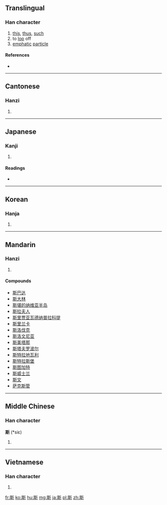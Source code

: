 ==Translingual==

===Han character===
{{Han char|rn=69|rad=斤|as=08|sn=12|four=4282<sub>1</sub>|canj=廿金竹一中 (TCHML)|ids=⿰[[其]][[斤]]}}

# [[this]], [[thus]], [[such]]
# to [[lop]] off
# [[emphatic]] [[particle]]

====References====
* {{Han ref|kx=0480.040|dkj=13563|dj=0839.040|hdz=32025.060|uh=65AF|ud=26031|bh=B4B5|bd=46261}}

----

==Cantonese==

===Hanzi===
{{yue-hanzi|jyut=si1|y=si1}}

# {{defn|lang=yue|sort=斤08}}

----

==Japanese==

===Kanji===
{{ja-kanji|grade=|rs=斤08}}

# {{defn|lang=ja|sort=斤08}}

====Readings====
* {{ja-readings|on=[[し]] (shi)|kun=[[この]] (kono), [[これ]] (kore), [[かく]] (kaku)}}

----

==Korean==

===Hanja===
{{ko-hanja|hangeul=사|eumhun=|rv=sa|mr=sa|y=sa}}

# {{defn|lang=ko|sort=斤08}}

----

==Mandarin==

===Hanzi===
{{cmn-hanzi|pin=[[sī]] ([[si1]])|wg=ssu<sup>1</sup>}}

# {{defn|lang=cmn|sort=斤08}}

====Compounds====
* [[斯巴达]]
* [[斯大林]]
* [[斯堪的纳维亚半岛]]
* [[斯拉夫人]]
* [[斯里贾亚瓦德纳普拉科提]]
* [[斯里兰卡]]
* [[斯洛伐克]]
* [[斯洛文尼亚]]
* [[斯美塔那]]
* [[斯塔夫罗波尔]]
* [[斯特拉地瓦利]]
* [[斯特拉斯堡]]
* [[斯图加特]]
* [[斯威士兰]]
* [[斯文]]
* [[萨克斯管]]

----

==Middle Chinese==

===Han character===
'''斯''' (*siɛ)<!--note: asterisk indicates that this character appears more than four times in the Tang Dynasty corpus of literature-->

# {{defn|lang=ltc|sort=斤08}}

----

==Vietnamese==

===Han character===
{{vi-hantu|[[tư]]|rs=斤08}}

# {{defn|lang=vi|sort=斤08}}

[[fr:斯]]
[[ko:斯]]
[[hu:斯]]
[[mg:斯]]
[[ja:斯]]
[[pl:斯]]
[[zh:斯]]